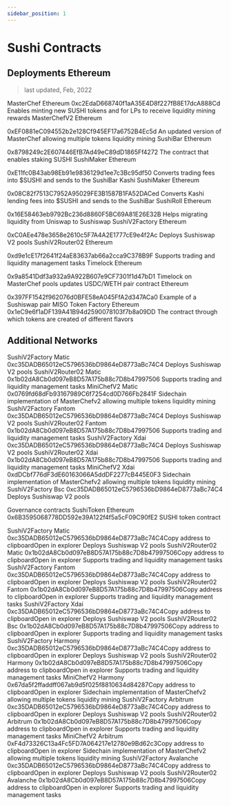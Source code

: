 ```yaml
---
sidebar_position: 1
---
```


# Sushi Contracts 

## Deployments Ethereum 

> last updated, Feb, 2022

MasterChef
Ethereum
0xc2EdaD668740f1aA35E4D8f227fB8E17dcA888Cd
Enables minting new SUSHI tokens and for LPs to receive liquidity mining rewards
MasterChefV2
Ethereum

0xEF0881eC094552b2e128Cf945EF17a6752B4Ec5d
An updated version of MasterChef allowing multiple tokens liquidity mining
SushiBar
Ethereum

0x8798249c2E607446EfB7Ad49eC89dD1865Ff4272
The contract that enables staking SUSHI
SushiMaker
Ethereum

0xE11fc0B43ab98Eb91e9836129d1ee7c3Bc95df50
Converts trading fees into $SUSHI and sends to the SushiBar
Kashi SushiMaker
Ethereum

0x08C82f7513C7952A95029FE3B1587B1FA52DACed
Converts Kashi lending fees into $SUSHI and sends to the SushiBar
SushiRoll
Ethereum

0x16E58463eb9792Bc236d8860F5BC69A81E26E32B
Helps migrating liquidity from Uniswap to Sushiswap
SushiV2Factory
Ethereum

0xC0AEe478e3658e2610c5F7A4A2E1777cE9e4f2Ac
Deploys Sushiswap V2 pools
SushiV2Router02
Ethereum

0xd9e1cE17f2641f24aE83637ab66a2cca9C378B9F
Supports trading and liquidity management tasks
Timelock
Ethereum

0x9a8541Ddf3a932a9A922B607e9CF7301f1d47bD1
Timelock on MasterChef pools updates
USDC/WETH pair contract
Ethereum

0x397FF1542f962076d0BFE58eA045FfA2d347ACa0
Example of a Sushiswap pair
MISO Token Factory
Ethereum
0x1eC9e6f1aDF139A41B94d2590078103f7b8a09DD
The contract through which tokens are created of different flavors


## Additional Networks  


SushiV2Factory
Matic
0xc35DADB65012eC5796536bD9864eD8773aBc74C4
Deploys Sushiswap V2 pools
SushiV2Router02
Matic
0x1b02dA8Cb0d097eB8D57A175b88c7D8b47997506
Supports trading and liquidity management tasks
MiniChefV2
Matic
0x0769fd68dFb93167989C6f7254cd0D766Fb2841F
Sidechain implementation of MasterChefv2 allowing multiple tokens liquidity mining
SushiV2Factory
Fantom
0xc35DADB65012eC5796536bD9864eD8773aBc74C4
Deploys Sushiswap V2 pools
SushiV2Router02
Fantom
0x1b02dA8Cb0d097eB8D57A175b88c7D8b47997506
Supports trading and liquidity management tasks
SushiV2Factory
Xdai
0xc35DADB65012eC5796536bD9864eD8773aBc74C4
Deploys Sushiswap V2 pools
SushiV2Router02
Xdai
0x1b02dA8Cb0d097eB8D57A175b88c7D8b47997506
Supports trading and liquidity management tasks
MiniChefV2
Xdai
0xdDCbf776dF3dE60163066A5ddDF2277cB445E0F3
Sidechain implementation of MasterChefv2 allowing multiple tokens liquidity mining
SushiV2Factory
Bsc
0xc35DADB65012eC5796536bD9864eD8773aBc74C4
Deploys Sushiswap V2 pools

Governance contracts
SushiToken
Ethereum
0x6B3595068778DD592e39A122f4f5a5cF09C90fE2
SUSHI token contract


SushiV2Factory
Matic
0xc35DADB65012eC5796536bD9864eD8773aBc74C4Copy address to clipboardOpen in explorer
Deploys Sushiswap V2 pools
SushiV2Router02
Matic
0x1b02dA8Cb0d097eB8D57A175b88c7D8b47997506Copy address to clipboardOpen in explorer
Supports trading and liquidity management tasks
SushiV2Factory
Fantom
0xc35DADB65012eC5796536bD9864eD8773aBc74C4Copy address to clipboardOpen in explorer
Deploys Sushiswap V2 pools
SushiV2Router02
Fantom
0x1b02dA8Cb0d097eB8D57A175b88c7D8b47997506Copy address to clipboardOpen in explorer
Supports trading and liquidity management tasks
SushiV2Factory
Xdai
0xc35DADB65012eC5796536bD9864eD8773aBc74C4Copy address to clipboardOpen in explorer
Deploys Sushiswap V2 pools
SushiV2Router02
Bsc
0x1b02dA8Cb0d097eB8D57A175b88c7D8b47997506Copy address to clipboardOpen in explorer
Supports trading and liquidity management tasks
SushiV2Factory
Harmony
0xc35DADB65012eC5796536bD9864eD8773aBc74C4Copy address to clipboardOpen in explorer
Deploys Sushiswap V2 pools
SushiV2Router02
Harmony
0x1b02dA8Cb0d097eB8D57A175b88c7D8b47997506Copy address to clipboardOpen in explorer
Supports trading and liquidity management tasks
MiniChefV2
Harmony
0x67da5f2ffaddff067ab9d5f025f8810634d84287Copy address to clipboardOpen in explorer
Sidechain implementation of MasterChefv2 allowing multiple tokens liquidity mining
SushiV2Factory
Arbitrum
0xc35DADB65012eC5796536bD9864eD8773aBc74C4Copy address to clipboardOpen in explorer
Deploys Sushiswap V2 pools
SushiV2Router02
Arbitrum
0x1b02dA8Cb0d097eB8D57A175b88c7D8b47997506Copy address to clipboardOpen in explorer
Supports trading and liquidity management tasks
MiniChefV2
Arbitrum
0xF4d73326C13a4Fc5FD7A064217e12780e9Bd62c3Copy address to clipboardOpen in explorer
Sidechain implementation of MasterChefv2 allowing multiple tokens liquidity mining
SushiV2Factory
Avalanche
0xc35DADB65012eC5796536bD9864eD8773aBc74C4Copy address to clipboardOpen in explorer
Deploys Sushiswap V2 pools
SushiV2Router02
Avalanche
0x1b02dA8Cb0d097eB8D57A175b88c7D8b47997506Copy address to clipboardOpen in explorer
Supports trading and liquidity management tasks